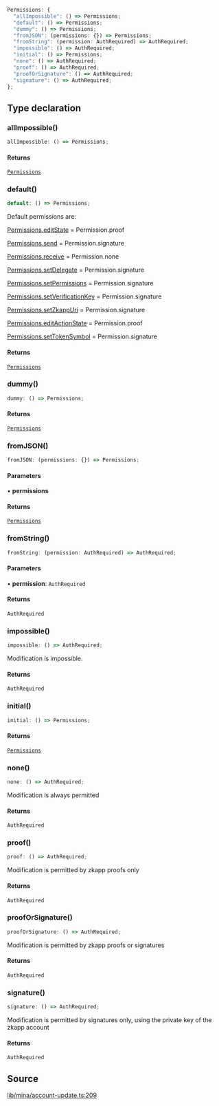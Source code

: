 ```ts
Permissions: {
  "allImpossible": () => Permissions;
  "default": () => Permissions;
  "dummy": () => Permissions;
  "fromJSON": (permissions: {}) => Permissions;
  "fromString": (permission: AuthRequired) => AuthRequired;
  "impossible": () => AuthRequired;
  "initial": () => Permissions;
  "none": () => AuthRequired;
  "proof": () => AuthRequired;
  "proofOrSignature": () => AuthRequired;
  "signature": () => AuthRequired;
};
```

## Type declaration

### allImpossible()

```ts
allImpossible: () => Permissions;
```

#### Returns

[`Permissions`](../interfaces/Permissions.mdx)

### default()

```ts
default: () => Permissions;
```

Default permissions are:

  [Permissions.editState](../interfaces/Permissions.mdx#editstate) = Permission.proof

  [Permissions.send](../interfaces/Permissions.mdx#send) = Permission.signature

  [Permissions.receive](../interfaces/Permissions.mdx#receive) = Permission.none

  [Permissions.setDelegate](../interfaces/Permissions.mdx#setdelegate) = Permission.signature

  [Permissions.setPermissions](../interfaces/Permissions.mdx#setpermissions) = Permission.signature

  [Permissions.setVerificationKey](../interfaces/Permissions.mdx#setverificationkey) = Permission.signature

  [Permissions.setZkappUri](../interfaces/Permissions.mdx#setzkappuri) = Permission.signature

  [Permissions.editActionState](../interfaces/Permissions.mdx#editactionstate) = Permission.proof

  [Permissions.setTokenSymbol](../interfaces/Permissions.mdx#settokensymbol) = Permission.signature

#### Returns

[`Permissions`](../interfaces/Permissions.mdx)

### dummy()

```ts
dummy: () => Permissions;
```

#### Returns

[`Permissions`](../interfaces/Permissions.mdx)

### fromJSON()

```ts
fromJSON: (permissions: {}) => Permissions;
```

#### Parameters

• **permissions**

#### Returns

[`Permissions`](../interfaces/Permissions.mdx)

### fromString()

```ts
fromString: (permission: AuthRequired) => AuthRequired;
```

#### Parameters

• **permission**: `AuthRequired`

#### Returns

`AuthRequired`

### impossible()

```ts
impossible: () => AuthRequired;
```

Modification is impossible.

#### Returns

`AuthRequired`

### initial()

```ts
initial: () => Permissions;
```

#### Returns

[`Permissions`](../interfaces/Permissions.mdx)

### none()

```ts
none: () => AuthRequired;
```

Modification is always permitted

#### Returns

`AuthRequired`

### proof()

```ts
proof: () => AuthRequired;
```

Modification is permitted by zkapp proofs only

#### Returns

`AuthRequired`

### proofOrSignature()

```ts
proofOrSignature: () => AuthRequired;
```

Modification is permitted by zkapp proofs or signatures

#### Returns

`AuthRequired`

### signature()

```ts
signature: () => AuthRequired;
```

Modification is permitted by signatures only, using the private key of the zkapp account

#### Returns

`AuthRequired`

## Source

[lib/mina/account-update.ts:209](https://github.com/o1-labs/o1js/blob/1ed4125b454628ef1e3e4d32dd416718a59702b8/src/lib/mina/account-update.ts#L209)
